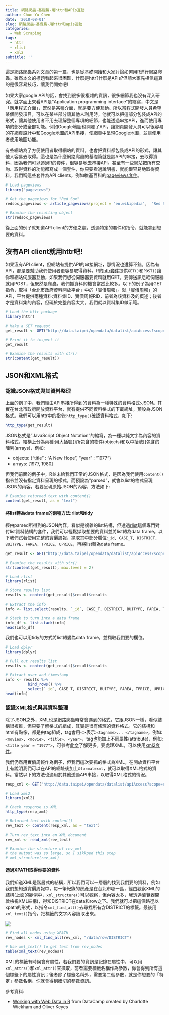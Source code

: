 ```yaml
---
title: 網路爬蟲-基礎篇-用httr和APIs互動
author: Chun-Yu Chen
date: '2018-08-01'
slug: 網路爬蟲-基礎篇-用httr和apis互動
categories:
  - Web Scraping
tags:
  - httr
  - rlist
  - xml2
subtitle: ''
---
```

這是網路爬蟲系列文章的第一篇，也是從基礎開始和大家討論如何用R進行網路爬蟲。雖然本文的標題看起來很困難，什麼是httr?什麼是APIs?但請大家先相信這真的是很容易技巧，讓我們開始吧!

如果大家google API的話，會找到很多很複雜的資訊，很多細節我也沒有深入研究。就字面上來看API是"Application programming interface"的縮寫，中文是「應用程式介面」，既然是某種介面，就是要方便互動。所以當程式開發人員希望某個開發項目，可以在某些部分讓其他人利用時，他就可以把這部分包裝成API的形式，讓其他使用者不用去理解整個專項的細節，也能透過串接API，進而使用專項的部分或全部功能。例如Google地圖也開發了API，讓網頁開發人員可以很容易的在網頁設計中和Google地圖的API串接，使網頁中呈現Google地圖，並讓使用者使用地圖功能。

有些網站為了方便使用者取得網站的資料，也會把資料都包裝成API的形式，讓其他人容易去取得。這也是為什麼網路爬蟲的基礎篇就是談API的串接，去取得資料，因為我們可以透過R的套件，很容易地去串接API。甚至有一些網站把所有查詢、取得資料的功能都寫成一個套件，你只要看過說明書，就能很容易地取得資料，我們稱這些套件為API clients，例如維基百科的[pageviews套件](https://www.rdocumentation.org/packages/pageviews/versions/0.3.0)。

```r
# Load pageviews
library("pageviews")

# Get the pageviews for "Red Sox"
redsox_pageviews <- article_pageviews(project = "en.wikipedia",  "Red Sox")

# Examine the resulting object
str(redsox_pageviews)
```

從上面的例子就知道API client的方便之處，透過特定的套件和指令，就能拿到想要的資料。

## 沒有API client就用httr吧!

如果沒有API client，但網站有提供API的串接網址，那情況也還算不錯，因為有API，都是要幫助我們使用者更容易取得資料。R的[httr套件](https://www.rdocumentation.org/packages/httr/versions/1.3.1)提供`GET()`和`POST()`讓你和網站伺服器互動，如果我們想從伺服器要資料就用GET，要傳送訊息給伺服器就用POST，但既然是爬蟲，我們抓資料的機會當然比較多。以下的例子為用GET指令，取得「台北市政府資料開放平台」中的「實價周報」。就[「實價周報」](http://data.taipei/opendata/datalist/datasetMeta?oid=a9a97996-3a55-46c8-9076-e5ebdefad6dc)的API，平台提供兩種資料:資料集ID、實價周報RID，前者為該資料及的概述；後者才是資料集的內容，但礙於完整內容太大，我們就以資料集ID做示範。

```r
# Load the httr package
library(httr)

# Make a GET request
get_result <- GET("http://data.taipei/opendata/datalist/apiAccess?scope=datasetMetadataSearch&q=id:a9a97996-3a55-46c8-9076-e5ebdefad6dc")

# Print it to inspect it
get_result

# Examine the results with str()
str(content(get_result))
```

## JSON和XML格式

### 認識JSON格式與其資料整理

上面的例子中，我們經由API串接所得到的資料為一種特殊的資料格式:JSON。其實在台北市政府開放資料平台，就有提供不同資料格式的下載網址，預設為JSON格式。我們可以用httr中的指令:`http_type()`確認資料格式，如下:

```r
http_type(get_result)
```

JSON格式是"JavaScript Object Notation"的縮寫，為一種以純文字為內容的資料格式，結構上分為兩種:用大括號{}所包含的物件(objects)和以中括號[]包含的陣列(arrays)，例如:

- objects: {"title" : "A New Hope", "year" : "1977"}
- arrays: [1977, 1980]

但我們前面的例子中，R並未給我們正常的JSON格式，是因為我們使用`content()`指令並沒有指定資料呈現的樣式，而預設為"parsed"，就會以list的格式呈現JSON的內容，若要呈現原始JSON的內容，方法如下:

```r
# Examine returned text with content()
content(get_result, as = "text")
```

#### 將list轉為data frame的兩種方法:rlist和tidy

經由parsed所得到的JSON內容，看似是複雜的list結構，但透過[rlist](https://www.rdocumentation.org/packages/rlist/versions/0.4.6.1)這個專門對付list資料結構的套件，我們可以輕鬆擷取想要的資料並將list轉為data frame。以下我們試著使用完整的實價周報，擷取其中部分欄位:`_id, CASE_T, DISTRICT, BUITYPE, FAREA, TPRICE, UPRICE`，再將list轉為data frame。

```r
get_result <- GET("http://data.taipei/opendata/datalist/apiAccess?scope=resourceAquire&rid=51839ac9-6454-49f2-aaf2-abd05c5405c8")

# Examine the results with str()
str(content(get_result), max.level = 2)

# Load rlist
library(rlist)

# Store results list
results <- content(get_result)$result$results

# Extract the info
info <- list.select(results, `_id`, CASE_T, DISTRICT, BUITYPE, FAREA, TPRICE, UPRICE)

# Stack to turn into a data frame
info_df <- list.stack(info)
head(info_df)
```

我們也可以用tidy的方式將list轉變為data frame，並擷取我們要的欄位。

```r
# Load dplyr
library(dplyr)

# Pull out results list
results <- content(get_result)$result$results

# Extract user and timestamp
info <- results %>%
          bind_rows() %>%           
          select(`_id`, CASE_T, DISTRICT, BUITYPE, FAREA, TPRICE, UPRICE)
head(info)
```

### 認識XML格式與其資料整理

除了JSON之外，XML也是網路爬蟲時常會遇到的格式，它跟JSON一樣，看似結構很複雜，但只要了解格式的組成，其實是很有條理的資料格式。它的結構和html有點像，都是由tag組成，tag會用<>表示:`<tagname>... </tagname>`，例如:`<movies>, <movie>, <title>, <year>`，tag也能加上不同屬性(attribute)，例如:`<title year = "1977">`，可參考[此文](http://irw.ncut.edu.tw/peterju/xml.html)了解更多。要處理XML，可以使用[xml2套件](https://www.rdocumentation.org/packages/xml2/versions/1.2.0)。

我們仍然用實價周報作為例子，但我們這次要抓的格式為XML，在開放資料平台上有說明我們可以在API的網址後加上`&format=xml`，就可以取得XML格式的資料。當然以下的方法也適用於其他透過API串接，以取得XML格式的情況。

```r
resp_xml <- GET("http://data.taipei/opendata/datalist/apiAccess?scope=resourceAquire&rid=51839ac9-6454-49f2-aaf2-abd05c5405c8&format=xml")

# Load xml2
library(xml2)

# Check response is XML
http_type(resp_xml)

# Returned text with content()
rev_text <- content(resp_xml, as = "text")

# Turn rev_text into an XML document
rev_xml <- read_xml(rev_text)

# Examine the structure of rev_xml
# the output was so large, so I sikkped this step
# xml_structure(rev_xml)
```

#### 透過XPATH取得你要的資料

我們知道XML是階層式的結構，所以我們可以一層層的找到我們要的資料，例如我們想知道實價周報中，每一筆紀錄的房產是在台北市哪一區，經由觀察XML的結構(上面的範例中，`xml_structure()`可以觀察，但內容太多，我透過瀏覽器開啟檢視XML結構)，得知DISTRICT在data和row之下。我們就可以把這個路徑以xpath的形式，以指令`xml_find_all()`去尋找所有含DISTRICT的標籤。最後用`xml_text()`指令，把標籤的文字內容讀取出來。

![](https://raw.githubusercontent.com/yo80106/R_Notes/master/public/image/2018-08-01_151923.png)

```r
# Find all nodes using XPATH 
rev_nodes <- xml_find_all(rev_xml, "/data/row/DISTRICT")

# Use xml_text() to get text from rev_nodes
table(xml_text(rev_nodes))
```

XML的標籤有時候會有屬性，若我們要的資訊是記錄在屬性中，可以用`xml_attrs()`和`xml_attr()`來擷取，前者需要標籤名稱作為參數，你會得到所有這個標籤下的屬性資訊；後者除了標籤名稱外，需要第二個參數，就是你想要的「特定」參數名稱，你就會得到確切的參數資訊。

參考資料:

- [Working with Web Data in R](https://www.datacamp.com/courses/working-with-web-data-in-r) from DataCamp created by Charlotte Wickham and Oliver Keyes